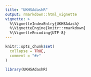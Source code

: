 ```yaml
---
title: "UKHSAdashR"
output: rmarkdown::html_vignette
vignette: >
  %\VignetteIndexEntry{UKHSAdash}
  %\VignetteEngine{knitr::rmarkdown}
  %\VignetteEncoding{UTF-8}
---
```


```r
knitr::opts_chunk$set(
  collapse = TRUE,
  comment = "#>"
)
```

```r
library(UKHSAdashR)
```

